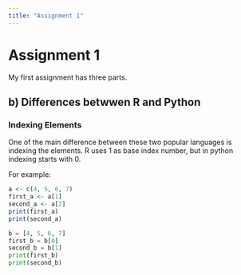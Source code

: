 ```yaml
---
title: "Assignment 1"
---
```


# Assignment 1

My first assignment has three parts.

## b) Differences betwwen R and Python

### Indexing Elements

One of the main difference between these two popular languages is indexing the elements. R uses 1 as base index number, but in python indexing starts with 0.

For example:

```r
a <- c(4, 5, 6, 7)
first_a <- a[1]
second_a <- a[2]
print(first_a)
print(second_a)
```

```python
b = [4, 5, 6, 7]
first_b = b[0]
second_b = b[1]
print(first_b)
print(second_b)
```
